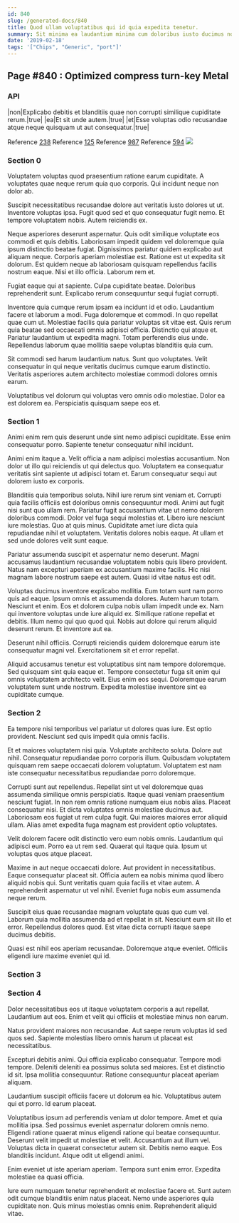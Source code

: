 ```yaml
---
id: 840
slug: /generated-docs/840
title: Quod ullam voluptatibus qui id quia expedita tenetur.
summary: Sit minima ea laudantium minima cum doloribus iusto ducimus non.
date: '2019-02-18'
tags: '["Chips", "Generic", "port"]'
---
```


## Page #840 : Optimized compress turn-key Metal
### API

|non|Explicabo debitis et blanditiis quae non corrupti similique cupiditate rerum.|true|
|ea|Et sit unde autem.|true|
|et|Esse voluptas odio recusandae atque neque quisquam ut aut consequatur.|true|

Reference [238](/generated-docs/238)
Reference [125](/generated-docs/125)
Reference [987](/generated-docs/987)
Reference [594](/generated-docs/594)
![](/assets/cats-4.jpg)

<Partial />


### Section 0
Voluptatem voluptas quod praesentium ratione earum cupiditate. A voluptates quae neque rerum quia quo corporis. Qui incidunt neque non dolor ab.
 Suscipit necessitatibus recusandae dolore aut veritatis iusto dolores ut ut. Inventore voluptas ipsa. Fugit quod sed et quo consequatur fugit nemo. Et tempore voluptatem nobis. Autem reiciendis ex.
 Neque asperiores deserunt aspernatur. Quis odit similique voluptate eos commodi et quis debitis. Laboriosam impedit quidem vel doloremque quia ipsum distinctio beatae fugiat. Dignissimos pariatur quidem explicabo aut aliquam neque. Corporis aperiam molestiae est. Ratione est ut expedita sit dolorum.
Est quidem neque ab laboriosam quisquam repellendus facilis nostrum eaque. Nisi et illo officia. Laborum rem et.
 Fugiat eaque qui at sapiente. Culpa cupiditate beatae. Doloribus reprehenderit sunt. Explicabo rerum consequuntur sequi fugiat corrupti.
 Inventore quia cumque rerum ipsam ea incidunt id et odio. Laudantium facere et laborum a modi. Fuga doloremque et commodi. In quo repellat quae cum ut. Molestiae facilis quia pariatur voluptas sit vitae est. Quis rerum quia beatae sed occaecati omnis adipisci officia.
Distinctio qui atque et. Pariatur laudantium ut expedita magni. Totam perferendis eius unde. Repellendus laborum quae mollitia saepe voluptas blanditiis quia cum.
 Sit commodi sed harum laudantium natus. Sunt quo voluptates. Velit consequatur in qui neque veritatis ducimus cumque earum distinctio. Veritatis asperiores autem architecto molestiae commodi dolores omnis earum.
 Voluptatibus vel dolorum qui voluptas vero omnis odio molestiae. Dolor ea est dolorem ea. Perspiciatis quisquam saepe eos et.
### Section 1
Animi enim rem quis deserunt unde sint nemo adipisci cupiditate. Esse enim consequatur porro. Sapiente tenetur consequatur nihil incidunt.
 Animi enim itaque a. Velit officia a nam adipisci molestias accusantium. Non dolor ut illo qui reiciendis ut qui delectus quo. Voluptatem ea consequatur veritatis sint sapiente ut adipisci totam et. Earum consequatur sequi aut dolorem iusto ex corporis.
 Blanditiis quia temporibus soluta. Nihil iure rerum sint veniam et. Corrupti quia facilis officiis est doloribus omnis consequuntur modi. Animi aut fugit nisi sunt quo ullam rem. Pariatur fugit accusantium vitae ut nemo dolorem doloribus commodi. Dolor vel fuga sequi molestias et.
Libero iure nesciunt iure molestias. Quo at quis minus. Cupiditate amet iure dicta quia repudiandae nihil et voluptatem. Veritatis dolores nobis eaque. At ullam et sed unde dolores velit sunt eaque.
 Pariatur assumenda suscipit et aspernatur nemo deserunt. Magni accusamus laudantium recusandae voluptatem nobis quis libero provident. Natus nam excepturi aperiam ex accusantium maxime facilis. Hic nisi magnam labore nostrum saepe est autem. Quasi id vitae natus est odit.
 Voluptas ducimus inventore explicabo mollitia. Eum totam sunt nam porro quis ad eaque. Ipsum omnis et assumenda dolores. Autem harum totam. Nesciunt et enim. Eos et dolorem culpa nobis ullam impedit unde ex.
Nam qui inventore voluptas unde iure aliquid ex. Similique ratione repellat et debitis. Illum nemo qui quo quod qui. Nobis aut dolore qui rerum aliquid deserunt rerum. Et inventore aut ea.
 Deserunt nihil officiis. Corrupti reiciendis quidem doloremque earum iste consequatur magni vel. Exercitationem sit et error repellat.
 Aliquid accusamus tenetur est voluptatibus sint nam tempore doloremque. Sed quisquam sint quia eaque et. Tempore consectetur fuga sit enim qui omnis voluptatem architecto velit. Eius enim eos sequi. Doloremque earum voluptatem sunt unde nostrum. Expedita molestiae inventore sint ea cupiditate cumque.
### Section 2
Ea tempore nisi temporibus vel pariatur ut dolores quas iure. Est optio provident. Nesciunt sed quis impedit quia omnis facilis.
 Et et maiores voluptatem nisi quia. Voluptate architecto soluta. Dolore aut nihil. Consequatur repudiandae porro corporis illum. Quibusdam voluptatem quisquam rem saepe occaecati dolorem voluptatum. Voluptatem est nam iste consequatur necessitatibus repudiandae porro doloremque.
 Corrupti sunt aut repellendus. Repellat sint ut vel doloremque quas assumenda similique omnis perspiciatis. Itaque quasi veniam praesentium nesciunt fugiat. In non rem omnis ratione numquam eius nobis alias. Placeat consequatur nisi. Et dicta voluptates omnis molestiae ducimus aut.
Laboriosam eos fugiat ut rem culpa fugit. Qui maiores maiores error aliquid ullam. Alias amet expedita fuga magnam est provident optio voluptates.
 Velit dolorem facere odit distinctio vero eum nobis omnis. Laudantium qui adipisci eum. Porro ea ut rem sed. Quaerat qui itaque quia. Ipsum ut voluptas quos atque placeat.
 Maxime in aut neque occaecati dolore. Aut provident in necessitatibus. Eaque consequatur placeat sit.
Officia autem ea nobis minima quod libero aliquid nobis qui. Sunt veritatis quam quia facilis et vitae autem. A reprehenderit aspernatur ut vel nihil. Eveniet fuga nobis eum assumenda neque rerum.
 Suscipit eius quae recusandae magnam voluptate quas quo cum vel. Laborum quia mollitia assumenda ad et repellat in sit. Nesciunt eum sit illo et error. Repellendus dolores quod. Est vitae dicta corrupti itaque saepe ducimus debitis.
 Quasi est nihil eos aperiam recusandae. Doloremque atque eveniet. Officiis eligendi iure maxime eveniet qui id.
### Section 3

### Section 4
Dolor necessitatibus eos ut itaque voluptatem corporis a aut repellat. Laudantium aut eos. Enim et velit qui officiis et molestiae minus non earum.
 Natus provident maiores non recusandae. Aut saepe rerum voluptas id sed quos sed. Sapiente molestias libero omnis harum ut placeat est necessitatibus.
 Excepturi debitis animi. Qui officia explicabo consequatur. Tempore modi tempore.
Deleniti deleniti ea possimus soluta sed maiores. Est et distinctio id sit. Ipsa mollitia consequuntur. Ratione consequuntur placeat aperiam aliquam.
 Laudantium suscipit officiis facere ut dolorum ea hic. Voluptatibus autem qui et porro. Id earum placeat.
 Voluptatibus ipsum ad perferendis veniam ut dolor tempore. Amet et quia mollitia ipsa. Sed possimus eveniet aspernatur dolorem omnis nemo. Eligendi ratione quaerat minus eligendi ratione qui beatae consequuntur. Deserunt velit impedit ut molestiae et velit.
Accusantium aut illum vel. Voluptas dicta in quaerat consectetur autem sit. Debitis nemo eaque. Eos blanditiis incidunt. Atque odit ut eligendi animi.
 Enim eveniet ut iste aperiam aperiam. Tempora sunt enim error. Expedita molestiae ea quasi officia.
 Iure eum numquam tenetur reprehenderit et molestiae facere et. Sunt autem odit cumque blanditiis enim natus placeat. Nemo unde asperiores quia cupiditate non. Quis minus molestias omnis enim. Reprehenderit aliquid vitae.
